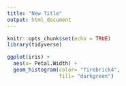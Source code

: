 ```yaml
---
title: "New Title"
output: html_document
---
```


```r
knitr::opts_chunk$set(echo = TRUE)
library(tidyverse)
```
```r
ggplot(iris) +
  aes(x= Petal.Width) +
  geom_histogram(color= "firebrick4",
                 fill= "darkgreen")
```

